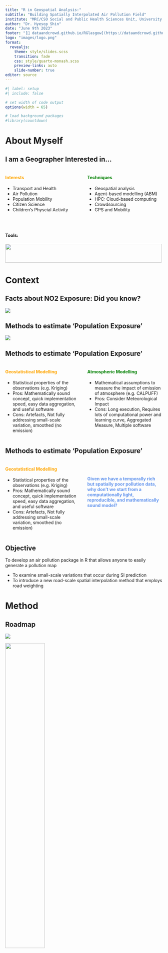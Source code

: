 ```yaml
---
title: "R in Geospatial Analysis:"
subtitle: "Building Spatially Interpolated Air Pollution Field"
institute: "MRC/CSO Social and Public Health Sciences Unit, University of Glasgow"
author: "Dr. Hyesop Shin"
date: "June 9th 2023"
footer: "[🔗 dataandcrowd.github.io/RGlasgow](https://dataandcrowd.github.io/RGlasgow)"
logo: "images/logo.png"
format:
  revealjs:
    theme: style/slides.scss
    transition: fade
    css: style/quarto-monash.scss
    preview-links: auto
    slide-number: true
editor: source
---
```


```r
#| label: setup
#| include: false

# set width of code output
options(width = 65)

# load background packages
#library(countdown)
```

# About Myself

## I am a Geographer Interested in...

::: columns
::: {.column width="50%"}
#### Interests {style="color: orange;"}

-   Transport and Health
-   Air Pollution
-   Population Mobility
-   Citizen Science
-   Children's Physcial Activity
:::

::: {.column width="50%"}
#### Techniques {style="color: green;"}

-   Geospatial analysis
-   Agent-based modelling (ABM)
-   HPC: Cloud-based computing
-   Crowdsourcing
-   GPS and Mobility
:::
:::

<br>

#### Tools:

![](images/tools.png){.absolute top="510" left="150" width="500" height="60"}

```{=html}
<!----------------------------
left for blank


-->
```
# Context

## Facts about NO2 Exposure: Did you know?

![](images/slide1.png)

## Methods to estimate 'Population Exposure'

![](images/litreview.png)

## Methods to estimate 'Population Exposure'

::: columns
::: {.column width="50%"}
#### Geostatistical Modelling {style="color: orange;"}

-   Statistical properties of the observations (e.g. Kriging)
-   Pros: Mathematically sound concept, quick implementation speed, easy data aggregation, and useful software
-   Cons: Artefacts, Not fully addressing small-scale variation, smoothed (no emission)
:::

::: {.column width="50%"}
#### Atmospheric Modelling {style="color: green;"}

-   Mathematical assumptions to measure the impact of emission of atmosphere (e.g. CALPUFF)
-   Pros: Consider Meteorological Impact
-   Cons: Long execution, Requires lots of computational power and learning curve, Aggregated Measure, Multiple software
:::
:::

## Methods to estimate 'Population Exposure'

::: columns
::: {.column width="50%"}
#### Geostatistical Modelling {style="color: orange;"}

-   Statistical properties of the observations (e.g. Kriging)
-   Pros: Mathematically sound concept, quick implementation speed, easy data aggregation, and useful software
-   Cons: Artefacts, Not fully addressing small-scale variation, smoothed (no emission)
:::

::: {.column width="50%"}
<br>

#### Given we have a temporally rich but spatially poor pollution data, why don't we start from a computationally light, reproducible, and mathematically sound model? {style="color: CornflowerBlue;"}
:::
:::

## Objective

To develop an air pollution package in R that allows anyone to easily generate a pollution map

* To examine small-scale variations that occur during SI prediction
* To introduce a new road-scale spatial interpolation method that employs road weighting

# Method
## Roadmap

![](images/flow.png)

<img src="images/rpackages.png" width="50%" height="50%"/>


## Modelling with Universal Kriging {.scrollable}

Considering Small-scale Variability is needed =\> build a *semivariogram*

::: {.fragment}
"**Closer things** are more predictable and have less variability. While **distant things** are less predictable and are less related".
:::

::: {.fragment}
For example, the air quality one meter ahead of you is more likely to be similar than 100 meters away.
:::

::: {.fragment}
To build a semivariogram, always remember we are looking at **all distances** between 2 samples and their **variability**
:::

![](images/semivariogram_concept.png)

![](images/study-points-specific.png)


## Modelling with Universal Kriging 

Since NO~2~ varies substantially between nearby stations, it might be difficult to get a perfect empirical semivariogram.

["AutoKrige"]{style="color:red;"} in the `automap` package might help us find near to the goodness-of-fit.

![](images/semivariogram.png)

<!-- <p style="font-size:20px; "> Executed in R `gstats` package </p> -->

## Daily Kriged Output...but too smoothed

<br>

![](images/kr_output.png)

## Adding Road Weights
<br>

![](images/kr_road_concept.png)




# Wrap up

## Summary


::: {.panel-tabset}

### Modelling Population Exposure to Air Pollution

- When modelling population exposure, accurate prediction of NO~2~ is key. 
- No golden rules for method choice, but for finer temporal intervals, you have to consider small-scale variability even more
- Finer temporal population is helpful (e.g. Daytime/Nighttime Population)

### Understanding the R Ecosystem is important for public use

* Like other computer languages, R Ecosystem changes continuously. 
* Making the best use case is to add the road weight with the **“big brothers”** e.g. `tibble`, `sf`, `dplyr`

:::

## Next Steps
<br>

![](images/package.png)



## Thank You!
- Email: hyesop.shin@glasgow.ac.uk
- Twitter: @hyesop

<br>

#### Any questions or comments?


